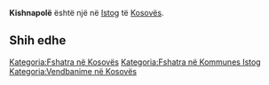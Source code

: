 {{Fshat në 
 | Emri                = Kishnapolë
 | EmriAlt                = 
 | NAME_SHORT_FORM=      
 | NAME_GENERIC=      
 | NAME_SORT_NAME_RO=      KISHNAPOLE
 | FULL_NAME_RO = Kishnapolë
 | FULL_NAME_ND_RO=Kishnapole
 | SORT_NAME_RG=KISHNAPOLE
 | FULL_NAME_RG=Kishnapolë
 | FULL_NAME_ND_RG=Kishnapole
 | SRP_NAME_SHORT_FORM=      
 | SRP_NAME_GENERIC=      
 | SRP_NAME_SORT_NAME_RO=      
 | SRP_FULL_NAME_RO = 
 | SRP_FULL_NAME_ND_RO=
 | SRP_SORT_NAME_RG=
 | SRP_FULL_NAME_RG=
 | SRP_FULL_NAME_ND_RG=
 | Emri (Rasa dhanore) = 
 | Figura              = 
 | Shteti              = Kosovo
 | Komuna              = Istog
 | Kodi postar         = 
 | Sipërfaqja          = 

 | Popullsia           = 

 | Regj. i popullsisë  = 
 | Dend. e popullsisë  = 
 | Faqja zyrtare       = 
 <!--- Koordinatat ----> 
 | Gjerësia            = 42.461667
 | Gjatësia            = 21.301667
 | Lartësia            = 
}}
'''Kishnapolë''' është një [[]] në [[Istog]] të [[Kosovës]].

<!-- == Gjeografia == -->
<!-- == Historia == -->
<!-- == Demografia == -->
== Shih edhe ==
{{Komuna Istog}}
{{Kosovo-Administrata-Cung}}

[[Kategoria:Fshatra në Kosovës]]
[[Kategoria:Fshatra në Kommunes Istog]]
[[Kategoria:Vendbanime në Kosovës]]